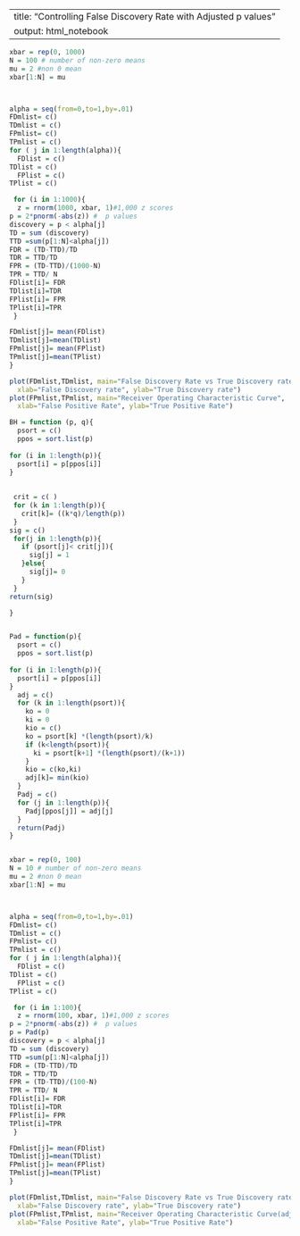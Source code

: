 ---
title: "Controlling False Discovery Rate with Adjusted p values"
output: html_notebook
 ---

```r

xbar = rep(0, 1000)
N = 100 # number of non-zero means
mu = 2 #non 0 mean
xbar[1:N] = mu



alpha = seq(from=0,to=1,by=.01)
FDmlist= c()
TDmlist = c()
FPmlist= c()
TPmlist = c()
for ( j in 1:length(alpha)){
  FDlist = c()
TDlist = c()
  FPlist = c()
TPlist = c()

 for (i in 1:1000){
  z = rnorm(1000, xbar, 1)#1,000 z scores
p = 2*pnorm(-abs(z)) #  p values
discovery = p < alpha[j]
TD = sum (discovery)
TTD =sum(p[1:N]<alpha[j])
FDR = (TD-TTD)/TD
TDR = TTD/TD
FPR = (TD-TTD)/(1000-N)
TPR = TTD/ N
FDlist[i]= FDR
TDlist[i]=TDR
FPlist[i]= FPR
TPlist[i]=TPR
 }

FDmlist[j]= mean(FDlist)
TDmlist[j]=mean(TDlist)
FPmlist[j]= mean(FPlist)
TPmlist[j]=mean(TPlist)
}

plot(FDmlist,TDmlist, main="False Discovery Rate vs True Discovery rate",
  xlab="False Discovery rate", ylab="True Discovery rate")
plot(FPmlist,TPmlist, main="Receiver Operating Characteristic Curve",
  xlab="False Positive Rate", ylab="True Positive Rate")

BH = function (p, q){
  psort = c()
  ppos = sort.list(p)
  
for (i in 1:length(p)){
  psort[i] = p[ppos[i]]
}
  
  
 crit = c( )
 for (k in 1:length(p)){
   crit[k]= ((k*q)/length(p))
 }
sig = c()
 for(j in 1:length(p)){
   if (psort[j]< crit[j]){
     sig[j] = 1
   }else{
     sig[j]= 0
   }
 }
return(sig)

}


Pad = function(p){
  psort = c()
  ppos = sort.list(p)
  
for (i in 1:length(p)){
  psort[i] = p[ppos[i]]
}
  adj = c()
  for (k in 1:length(psort)){
    ko = 0
    ki = 0
    kio = c()
    ko = psort[k] *(length(psort)/k)
    if (k<length(psort)){
      ki = psort[k+1] *(length(psort)/(k+1))
    }
    kio = c(ko,ki)
    adj[k]= min(kio)
  }
  Padj = c()
  for (j in 1:length(p)){
    Padj[ppos[j]] = adj[j]
  }
  return(Padj)
}


xbar = rep(0, 100)
N = 10 # number of non-zero means
mu = 2 #non 0 mean
xbar[1:N] = mu



alpha = seq(from=0,to=1,by=.01)
FDmlist= c()
TDmlist = c()
FPmlist= c()
TPmlist = c()
for ( j in 1:length(alpha)){
  FDlist = c()
TDlist = c()
  FPlist = c()
TPlist = c()

 for (i in 1:100){
  z = rnorm(100, xbar, 1)#1,000 z scores
p = 2*pnorm(-abs(z)) #  p values
p = Pad(p)
discovery = p < alpha[j]
TD = sum (discovery)
TTD =sum(p[1:N]<alpha[j])
FDR = (TD-TTD)/TD
TDR = TTD/TD
FPR = (TD-TTD)/(100-N)
TPR = TTD/ N
FDlist[i]= FDR
TDlist[i]=TDR
FPlist[i]= FPR
TPlist[i]=TPR
 }

FDmlist[j]= mean(FDlist)
TDmlist[j]=mean(TDlist)
FPmlist[j]= mean(FPlist)
TPmlist[j]=mean(TPlist)
}

plot(FDmlist,TDmlist, main="False Discovery Rate vs True Discovery rate(adjusted)",
  xlab="False Discovery rate", ylab="True Discovery rate")
plot(FPmlist,TPmlist, main="Receiver Operating Characteristic Curve(adjusted)",
  xlab="False Positive Rate", ylab="True Positive Rate")


```

